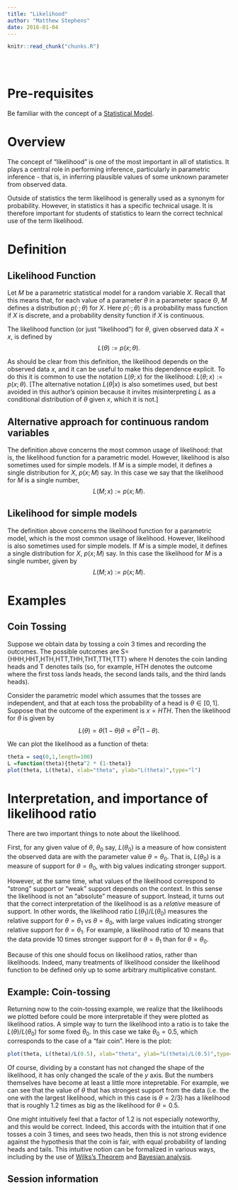 ```yaml
---
title: "Likelihood"
author: "Matthew Stephens"
date: 2016-01-04
---
```


<!-- The file analysis/chunks.R contains chunks that define default settings
shared across the workflowr files. -->
```r
knitr::read_chunk("chunks.R")
```

<!-- Update knitr chunk options -->
```r
```

<!-- Insert the date the file was last updated -->
```r
```

<!-- Insert the code version (Git commit SHA1) if Git repository exists and R
 package git2r is installed -->
```r
```

# Pre-requisites

Be familiar with the concept of a [Statistical Model](model.html).

# Overview

The concept of "likelihood" is one of the most important in all of statistics. It plays a central role in performing inference, particularly in parametric inference - that is, in inferring plausible values of some unknown parameter from observed data.

Outside of statistics the term likelihood is generally used as a synonym for probability. However, in statistics it has a specific technical usage. It is therefore 
important for students of statistics
to learn the correct technical use of the term likelihood.

# Definition

## Likelihood Function

Let $M$ be a parametric statistical model for a random variable $X$. Recall that this means that, for each value of a parameter $\theta$ in a parameter space $\Theta$, $M$ defines a distribution $p(\cdot; \theta)$ for $X$. Here $p(\cdot ; \theta)$ is a probability mass function if $X$ is discrete, and a probability density function if $X$ is continuous.

The likelihood function (or just "likelihood") for $\theta$,
given observed data $X=x$, is defined by 
$$L(\theta):=p(x; \theta).$$

As should be clear from this definition, the likelihood depends on the observed data $x$, and it can be useful to make this dependence explicit. To do this it is common to use the notation $L(\theta; x)$ for the likelihood: $L(\theta;x):=p(x; \theta)$. [The alternative
notation $L(\theta | x)$ is also sometimes used, but best avoided
in this author's opinion because it invites misinterpreting $L$ as a conditional distribution of $\theta$ given $x$, which it is not.]

## Alternative approach for continuous random variables

The definition above concerns the most common usage of likelihood: that is, the likelihood function for a parametric model. However, likelihood is also sometimes used for simple models. If $M$ is a simple model, it defines a  single distribution for $X$,  $p(x; M)$ say. In this case
we say that the likelihood for $M$ is a single number, 
$$L(M; x):=p(x; M).$$

## Likelihood for simple models

The definition above concerns the likelihood function for a parametric model, which is the most common usage of likelihood. However, likelihood is also sometimes used for simple models. If $M$ is a simple model, it defines a  single distribution for $X$,  $p(x; M)$ say. In this case the likelihood for $M$ is a single number, given by  $$L(M; x):=p(x; M).$$

# Examples

## Coin Tossing

Suppose we obtain data by tossing a coin 3 times and recording the outcomes. The possible outcomes are S={HHH,HHT,HTH,HTT,THH,THT,TTH,TTT} where H denotes the coin landing heads and T denotes tails (so, for example, HTH denotes the outcome where the first toss lands heads, the second lands tails, and the third lands heads).

Consider the parametric model which assumes that the tosses are independent, and that at each toss the probability of a head is $\theta \in [0,1]$. Suppose that the outcome of the experiment is $x=HTH$. Then the likelihood for $\theta$ is given by 
$$L(\theta) = \theta(1-\theta)\theta = \theta^2 (1-\theta).$$

We can plot the likelihood as a function of theta:

```r
theta = seq(0,1,length=100)
L =function(theta){theta^2 * (1-theta)}
plot(theta, L(theta), xlab="theta", ylab="L(theta)",type="l")
```

# Interpretation, and importance of likelihood ratio

There are two important things to note about the likelihood.

First, for any given value of $\theta$, $\theta_0$ say, $L(\theta_0)$ is a measure of how consistent the observed data are with the parameter value $\theta=\theta_0$. That is, $L(\theta_0)$ is a measure of support for $\theta=\theta_0$, with big values indicating stronger support. 

However, at the same time, what values of the likelihood correspond to "strong" support or "weak" support depends on the context.
In this sense the likelihood is not an "absolute" measure of support. Instead, it turns out that the correct interpretation of the likelihood is as a *relative* measure of support. In other words, the likelihood ratio $L(\theta_1)/L(\theta_0)$ measures the relative support for $\theta=\theta_1$ vs $\theta=\theta_0$, with large values indicating stronger relative support for $\theta=\theta_1$.
For example, a likelihood ratio of 10 means that the data provide 10 times stronger support for $\theta=\theta_1$ than for $\theta=\theta_0$.

Because of this one should focus on likelihood ratios, rather than likelihoods. Indeed, many treatments of likelihood consider the likelihood function to be defined only up to some arbitrary multiplicative constant. 

## Example: Coin-tossing

Returning now to the coin-tossing example, we realize that the likelihoods we plotted before could be more interpretable if they were plotted as likelihood ratios. A simple way to turn the likelihood into a ratio is to take the $L(\theta)/L(\theta_0)$
for some fixed $\theta_0$. In this case we take $\theta_0=0.5$, which corresponds to the case of a "fair coin". Here is the plot:
```r
plot(theta, L(theta)/L(0.5), xlab="theta", ylab="L(theta)/L(0.5)",type="l")
```

Of course, dividing by a constant has not changed the shape of the likelihood, it has only changed the scale of the $y$ axis. But the numbers themselves have become at least a little more intepretable. For example, we can see that the value of $\theta$ that has strongest support from the data (i.e. the one with the largest likelihood, which in this case is $\theta=2/3$) has a likelihood that is roughly 1.2 times as big as the likelihood for $\theta=0.5$. 

One might intuitively feel that a factor of 1.2 is not especially noteworthy, and this would be correct. Indeed, this accords with the intuition that if one tosses a coin 3 times, 
and sees two heads, then this is not strong evidence against the hypothesis that the coin is fair, with equal probability of landing heads and tails. This intuitive notion can be formalized in various ways, including by the use of [Wilks's Theorem](wilks.html) and [Bayesian analysis](bayes_lr.html).



## Session information

<!-- Insert the session information into the document -->
```r
```
